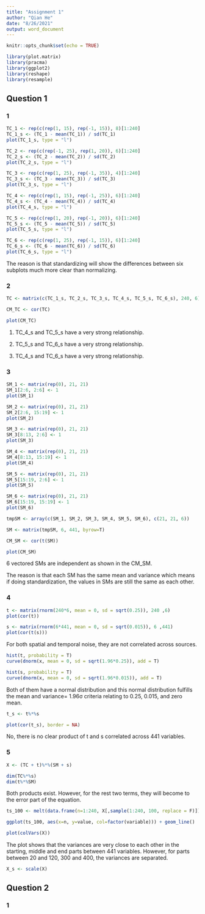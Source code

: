 ```yaml
---
title: "Assignment 1"
author: "Qian He"
date: "8/26/2021"
output: word_document
---
```


```r
knitr::opts_chunk$set(echo = TRUE)
```

```r
library(plot.matrix)
library(pracma)
library(ggplot2)
library(reshape)
library(resample)
```

## Question 1

### 1
```r
TC_1 <- rep(c(rep(1, 15), rep(-1, 15)), 8)[1:240]
TC_1_s <- (TC_1 - mean(TC_1)) / sd(TC_1)
plot(TC_1_s, type = "l")

TC_2 <- rep(c(rep(-1, 25), rep(1, 20)), 6)[1:240]
TC_2_s <- (TC_2 - mean(TC_2)) / sd(TC_2)
plot(TC_2_s, type = "l")

TC_3 <- rep(c(rep(1, 25), rep(-1, 35)), 4)[1:240]
TC_3_s <- (TC_3 - mean(TC_3)) / sd(TC_3)
plot(TC_3_s, type = "l")

TC_4 <- rep(c(rep(1, 15), rep(-1, 25)), 6)[1:240]
TC_4_s <- (TC_4 - mean(TC_4)) / sd(TC_4)
plot(TC_4_s, type = "l")

TC_5 <- rep(c(rep(1, 20), rep(-1, 20)), 6)[1:240]
TC_5_s <- (TC_5 - mean(TC_5)) / sd(TC_5)
plot(TC_5_s, type = "l")

TC_6 <- rep(c(rep(1, 25), rep(-1, 15)), 6)[1:240]
TC_6_s <- (TC_6 - mean(TC_6)) / sd(TC_6)
plot(TC_6_s, type = "l")
```

The reason is that standardizing will show the differences between six subplots much more clear than normalizing.

### 2
```r
TC <- matrix(c(TC_1_s, TC_2_s, TC_3_s, TC_4_s, TC_5_s, TC_6_s), 240, 6)

CM_TC <- cor(TC)

plot(CM_TC)
```

1. TC_4_s and TC_5_s have a very strong relationship.

2. TC_5_s and TC_6_s have a very strong relationship.

3. TC_4_s and TC_6_s have a very strong relationship.

### 3
```r
SM_1 <- matrix(rep(0), 21, 21)
SM_1[2:6, 2:6] <- 1
plot(SM_1)

SM_2 <- matrix(rep(0), 21, 21)
SM_2[2:6, 15:19] <- 1
plot(SM_2)

SM_3 <- matrix(rep(0), 21, 21)
SM_3[8:13, 2:6] <- 1
plot(SM_3)

SM_4 <- matrix(rep(0), 21, 21)
SM_4[8:13, 15:19] <- 1
plot(SM_4)

SM_5 <- matrix(rep(0), 21, 21)
SM_5[15:19, 2:6] <- 1
plot(SM_5)

SM_6 <- matrix(rep(0), 21, 21)
SM_6[15:19, 15:19] <- 1
plot(SM_6)

tmpSM <- array(c(SM_1, SM_2, SM_3, SM_4, SM_5, SM_6), c(21, 21, 6))
```

```r
SM <- matrix(tmpSM, 6, 441, byrow=T)

CM_SM <- cor(t(SM))

plot(CM_SM)
```

6 vectored SMs are independent as shown in the CM_SM.

The reason is that each SM has the same mean and variance which means if doing standardization, the values in SMs are still the same as each other. 

### 4
```r
t <- matrix(rnorm(240*6, mean = 0, sd = sqrt(0.25)), 240 ,6)
plot(cor(t))

s <- matrix(rnorm(6*441, mean = 0, sd = sqrt(0.015)), 6 ,441)
plot(cor(t(s)))
```

For both spatial and temporal noise, they are not correlated across sources.

```r
hist(t, probability = T)
curve(dnorm(x, mean = 0, sd = sqrt(1.96*0.25)), add = T)

hist(s, probability = T)
curve(dnorm(x, mean = 0, sd = sqrt(1.96*0.015)), add = T)
```

Both of them have a normal distribution and  this normal distribution fulfills the mean and variance= 1.96σ criteria relating to 0.25, 0.015, and zero mean.

```r
t_s <- t%*%s

plot(cor(t_s), border = NA)
```

No,  there is no clear product of t and s correlated across 441 variables.

### 5
```r
X <- (TC + t)%*%(SM + s)

dim(TC%*%s)
dim(t%*%SM)
```

Both products exist. However, for the rest two terms, they will become to the error part of the equation.

```r
ts_100 <- melt(data.frame(n=1:240, X[,sample(1:240, 100, replace = F)]), id.vars = "n")

ggplot(ts_100, aes(x=n, y=value, col=factor(variable))) + geom_line()
```

```r
plot(colVars(X))
```

The plot shows that the variances are very close to each other in the starting, middle and end parts between 441 variables. However, for parts between 20 and 120, 300 and 400, the variances are separated. 

```r
X_s <- scale(X)
```

## Question 2

### 1
```r

```